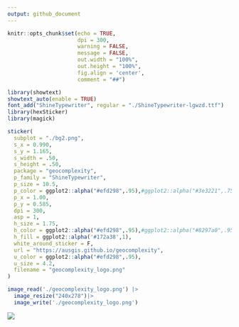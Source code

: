 ```yaml
---
output: github_document
---
```


```r
knitr::opts_chunk$set(echo = TRUE,
                      dpi = 300,
                      warning = FALSE,
                      message = FALSE,
                      out.width = "100%",
                      out.height = "100%",
                      fig.align = 'center',
                      comment = "##")
```

```r
library(showtext)
showtext_auto(enable = TRUE)
font_add("ShineTypewriter", regular = "./ShineTypewriter-lgwzd.ttf")
library(hexSticker)
library(magick)

sticker(
  subplot = "./bg2.png",
  s_x = 0.990,
  s_y = 1.165,
  s_width = .50,
  s_height = .50,
  package = "geocomplexity",
  p_family = "ShineTypewriter",
  p_size = 10.5,
  p_color = ggplot2::alpha("#efd298",.95),#ggplot2::alpha("#3e3221",.75),
  p_x = 1.00,
  p_y = 0.585,
  dpi = 300,
  asp = 1,
  h_size = 1.75,
  h_color = ggplot2::alpha("#efd298",.95),#ggplot2::alpha("#8297a0",.95),
  h_fill = ggplot2::alpha('#172a38',1),
  white_around_sticker = F,
  url = "https://ausgis.github.io/geocomplexity",
  u_color = ggplot2::alpha("#efd298",.95),
  u_size = 4.2,
  filename = "geocomplexity_logo.png"
)

image_read('./geocomplexity_logo.png') |> 
  image_resize("240x278")|> 
  image_write('./geocomplexity_logo.png')
```


![](./geocomplexity_logo.png)